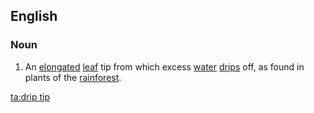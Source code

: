 ==English==

===Noun===
{{en-noun|head=[[drip]] [[tip]]}}

# {{botany}} An [[elongated]] [[leaf]] tip from which excess [[water]] [[drip]]s off, as found in plants of the [[rainforest]].

[[ta:drip tip]]
